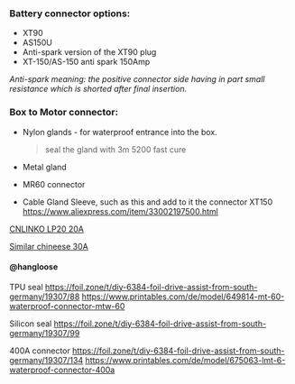 ### Battery connector options:

- XT90
- AS150U
- Anti-spark version of the XT90 plug
- XT-150/AS-150 anti spark 150Amp

_Anti-spark meaning: the positive connector side having in part small resistance which is shorted after final insertion._

### Box to Motor connector:

- Nylon glands - for waterproof entrance into the box.

  > seal the gland with 3m 5200 fast cure

- Metal gland
- MR60 connector
- Cable Gland Sleeve, such as this and add to it the connector XT150 \
  https://www.aliexpress.com/item/33002197500.html

[CNLINKO LP20 20A](https://www.amazon.com/CNLINKO-Waterproof-Connector-Laundry-Assemble/dp/B07WGK9NQX?th=1)

[Similar chineese 30A](https://www.aliexpress.com/item/4000106371464.html)

#### @hangloose

TPU seal
https://foil.zone/t/diy-6384-foil-drive-assist-from-south-germany/19307/88
https://www.printables.com/de/model/649814-mt-60-waterproof-connector-mtw-60

Silicon seal
https://foil.zone/t/diy-6384-foil-drive-assist-from-south-germany/19307/99

400A connector
https://foil.zone/t/diy-6384-foil-drive-assist-from-south-germany/19307/134
https://www.printables.com/de/model/675063-lmt-6-waterproof-connector-400a
